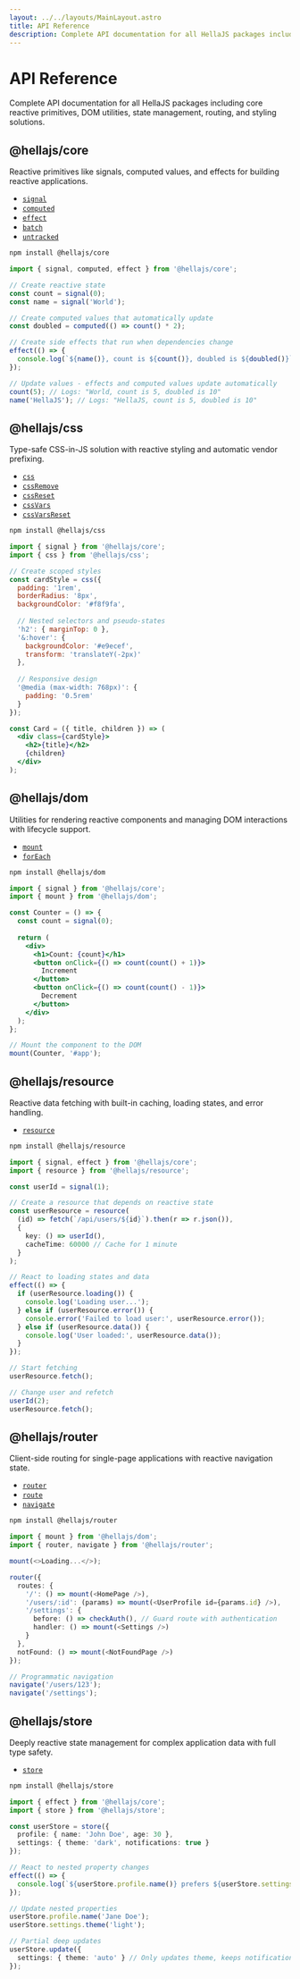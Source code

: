 ```yaml
---
layout: ../../layouts/MainLayout.astro
title: API Reference
description: Complete API documentation for all HellaJS packages including core reactive primitives, DOM utilities, state management, routing, and styling solutions.
---
```


# API Reference

Complete API documentation for all HellaJS packages including core reactive primitives, DOM utilities, state management, routing, and styling solutions.

## @hellajs/core

Reactive primitives like signals, computed values, and effects for building reactive applications.

- [`signal`](/reference/core/signal)
- [`computed`](/reference/core/computed)
- [`effect`](/reference/core/effect)
- [`batch`](/reference/core/batch)
- [`untracked`](/reference/core/untracked)

```bash
npm install @hellajs/core
```


```typescript
import { signal, computed, effect } from '@hellajs/core';

// Create reactive state
const count = signal(0);
const name = signal('World');

// Create computed values that automatically update
const doubled = computed(() => count() * 2);

// Create side effects that run when dependencies change
effect(() => {
  console.log(`${name()}, count is ${count()}, doubled is ${doubled()}`);
});

// Update values - effects and computed values update automatically
count(5); // Logs: "World, count is 5, doubled is 10"
name('HellaJS'); // Logs: "HellaJS, count is 5, doubled is 10"
```


## @hellajs/css

Type-safe CSS-in-JS solution with reactive styling and automatic vendor prefixing.

- [`css`](/reference/css/css-function)
- [`cssRemove`](/reference/css/cssRemove)
- [`cssReset`](/reference/css/cssReset)
- [`cssVars`](/reference/css/cssvars)
- [`cssVarsReset`](/reference/css/cssVarsReset)

```bash
npm install @hellajs/css
```


```jsx
import { signal } from '@hellajs/core';
import { css } from '@hellajs/css';

// Create scoped styles
const cardStyle = css({
  padding: '1rem',
  borderRadius: '8px',
  backgroundColor: '#f8f9fa',
  
  // Nested selectors and pseudo-states
  'h2': { marginTop: 0 },
  '&:hover': { 
    backgroundColor: '#e9ecef',
    transform: 'translateY(-2px)'
  },
  
  // Responsive design
  '@media (max-width: 768px)': {
    padding: '0.5rem'
  }
});

const Card = ({ title, children }) => (
  <div class={cardStyle}>
    <h2>{title}</h2>
    {children}
  </div>
);
```



## @hellajs/dom

Utilities for rendering reactive components and managing DOM interactions with lifecycle support.

- [`mount`](/reference/dom/mount)
- [`forEach`](/reference/dom/foreach)

```bash
npm install @hellajs/dom
```


```jsx
import { signal } from '@hellajs/core';
import { mount } from '@hellajs/dom';

const Counter = () => {
  const count = signal(0);
  
  return (
    <div>
      <h1>Count: {count}</h1>
      <button onClick={() => count(count() + 1)}>
        Increment
      </button>
      <button onClick={() => count(count() - 1)}>
        Decrement
      </button>
    </div>
  );
};

// Mount the component to the DOM
mount(Counter, '#app');
```


## @hellajs/resource

Reactive data fetching with built-in caching, loading states, and error handling.

- [`resource`](/reference/resource/resource)

```bash
npm install @hellajs/resource
```


```typescript
import { signal, effect } from '@hellajs/core';
import { resource } from '@hellajs/resource';

const userId = signal(1);

// Create a resource that depends on reactive state
const userResource = resource(
  (id) => fetch(`/api/users/${id}`).then(r => r.json()),
  { 
    key: () => userId(),
    cacheTime: 60000 // Cache for 1 minute
  }
);

// React to loading states and data
effect(() => {
  if (userResource.loading()) {
    console.log('Loading user...');
  } else if (userResource.error()) {
    console.error('Failed to load user:', userResource.error());
  } else if (userResource.data()) {
    console.log('User loaded:', userResource.data());
  }
});

// Start fetching
userResource.fetch();

// Change user and refetch
userId(2);
userResource.fetch();
```

## @hellajs/router

Client-side routing for single-page applications with reactive navigation state.

- [`router`](/reference/router/router)
- [`route`](/reference/router/route)
- [`navigate`](/reference/router/navigate)

```bash
npm install @hellajs/router
```


```typescript
import { mount } from '@hellajs/dom';
import { router, navigate } from '@hellajs/router';

mount(<>Loading...</>);

router({
  routes: {
    '/': () => mount(<HomePage />),
    '/users/:id': (params) => mount(<UserProfile id={params.id} />),
    '/settings': {
      before: () => checkAuth(), // Guard route with authentication
      handler: () => mount(<Settings />)
    }
  },
  notFound: () => mount(<NotFoundPage />)
});

// Programmatic navigation
navigate('/users/123');
navigate('/settings');
```

## @hellajs/store

Deeply reactive state management for complex application data with full type safety.

- [`store`](/reference/store/store)

```bash
npm install @hellajs/store
```


```typescript
import { effect } from '@hellajs/core';
import { store } from '@hellajs/store';

const userStore = store({
  profile: { name: 'John Doe', age: 30 },
  settings: { theme: 'dark', notifications: true }
});

// React to nested property changes
effect(() => {
  console.log(`${userStore.profile.name()} prefers ${userStore.settings.theme()} theme`);
});

// Update nested properties
userStore.profile.name('Jane Doe');
userStore.settings.theme('light');

// Partial deep updates
userStore.update({ 
  settings: { theme: 'auto' } // Only updates theme, keeps notifications
});
```